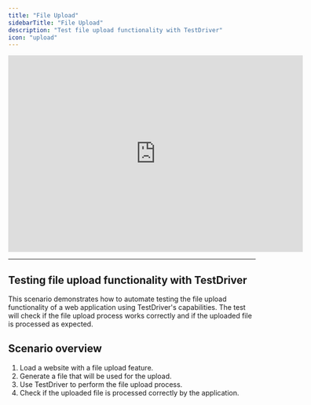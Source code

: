 ```yaml
---
title: "File Upload"
sidebarTitle: "File Upload"
description: "Test file upload functionality with TestDriver"
icon: "upload"
---
```



<iframe
  width="600"
  height="400"  
  src="https://www.youtube.com/embed/9fMAJ0AC6Qw"
  title="File Upload Testing with TestDriver"
  frameborder="0"
  allow="accelerometer; autoplay; clipboard-write; encrypted-media; gyroscope; picture-in-picture"
  allowfullscreen
></iframe>

---
## Testing file upload functionality with TestDriver
This scenario demonstrates how to automate testing the file upload functionality of a web application using TestDriver's capabilities. The test will check if the file upload process works correctly and if the uploaded file is processed as expected.

<TestPrereqs />

## Scenario overview
1. Load a website with a file upload feature. 
2. Generate a file that will be used for the upload.
3. Use TestDriver to perform the file upload process. 
4. Check if the uploaded file is processed correctly by the application.

